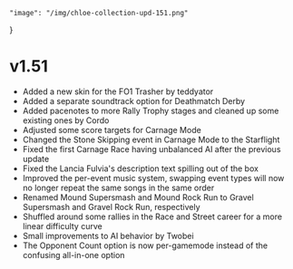     "image": "/img/chloe-collection-upd-151.png"
}

# v1.51

- Added a new skin for the FO1 Trasher by teddyator 
- Added a separate soundtrack option for Deathmatch Derby
- Added pacenotes to more Rally Trophy stages and cleaned up some existing ones by Cordo
- Adjusted some score targets for Carnage Mode
- Changed the Stone Skipping event in Carnage Mode to the Starflight
- Fixed the first Carnage Race having unbalanced AI after the previous update
- Fixed the Lancia Fulvia's description text spilling out of the box
- Improved the per-event music system, swapping event types will now no longer repeat the same songs in the same order
- Renamed Mound Supersmash and Mound Rock Run to Gravel Supersmash and Gravel Rock Run, respectively
- Shuffled around some rallies in the Race and Street career for a more linear difficulty curve
- Small improvements to AI behavior by Twobei 
- The Opponent Count option is now per-gamemode instead of the confusing all-in-one option